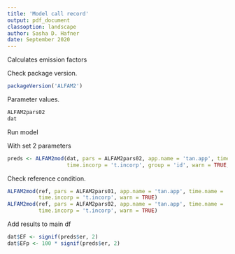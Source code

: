 ```yaml
---
title: 'Model call record'
output: pdf_document
classoption: landscape
author: Sasha D. Hafner
date: September 2020
---
```


Calculates emission factors

Check package version.

```r
packageVersion('ALFAM2')
```

Parameter values.

```r
ALFAM2pars02
dat
```

Run model 

With set 2 parameters

```r
preds <- ALFAM2mod(dat, pars = ALFAM2pars02, app.name = 'tan.app', time.name = 'ct', 
                   time.incorp = 't.incorp', group = 'id', warn = TRUE, prep = TRUE)
```

Check reference condition.

```r
ALFAM2mod(ref, pars = ALFAM2pars01, app.name = 'tan.app', time.name = 'ct', 
          time.incorp = 't.incorp', warn = TRUE)
ALFAM2mod(ref, pars = ALFAM2pars02, app.name = 'tan.app', time.name = 'ct', 
          time.incorp = 't.incorp', warn = TRUE)
```

Add results to main df
```r
dat$EF <- signif(preds$er, 2)
dat$EFp <- 100 * signif(preds$er, 2)
```

